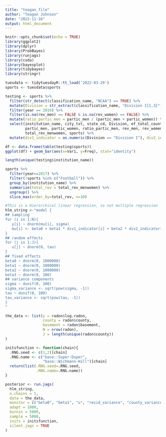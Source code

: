 ```yaml
---
title: "teagan_file"
author: "Teagan Johnson"
date: "2022-11-16"
output: html_document
---
```


```r
knitr::opts_chunk$set(echo = TRUE)
library(ggplot2)
library(dplyr)
library(ProbBayes)
library(runjags)
library(coda)
library(bayesplot)
library(tidybayes)
library(stringr)
```

```r
tuesdata <- tidytuesdayR::tt_load('2022-03-29')
sports <- tuesdata$sports
```

```r
testing <- sports %>%
  filter(str_detect(classification_name, "NCAA") == TRUE) %>%
  mutate(Division = str_extract(classification_name, "Division I{1,3}")) %>%
  filter(year == 2019) %>%
  filter(is.na(rev_men) == FALSE & is.na(rev_women) == FALSE) %>%
  mutate(ratio_partic_men = partic_men / (partic_men + partic_women)) %>%
  select(institution_name, city_txt, state_cd, Division, ef_total_count, 
         partic_men, partic_women, ratio_partic_men, rev_men, rev_women, 
         total_rev_menwomen, sports) %>%
  mutate(div1_indicator = as.numeric(Division == "Division I"), div2_indicator = as.numeric(Division == "Division II"))
```


```r
df <- data.frame(table(testing$sports))
ggplot(df) + geom_bar(aes(x=Var1, y=Freq), stat="identity")
```

```r
length(unique(testing$institution_name))
```
```r
sports %>%
  filter(year==2017) %>%
  filter(!sports %in% c("Football")) %>%
  group_by(institution_name) %>%
  summarize(total_rev = total_rev_menwomen) %>%
  ungroup() %>%
  slice_max(order_by=total_rev, n=10)
```

```r
#This is a Hierarchical linear regression, so not multiple regression
hlm_string <-"model {
## sampling
for (i in 1:N){
   y[i] ~ dnorm(mu[i], sigma)
   mu[i] <- beta0 + beta1 * div1_indicator[i] + beta2 * div2_indicator[i] + beta3 * ratio_partic_men + u[school[i]]
}
## random effects
for (j in 1:J){
   u[j] ~ dnorm(0, tau)
}
## fixed effects
beta0 ~ dnorm(0, 1000000)
beta1 ~ dnorm(0, 1000000)
beta2 ~ dnorm(0, 1000000)
beta3 ~ dnorm(0, 100)
## variance components
sigma ~ dunif(0, 100)
sigma_variance <- sqrt(pow(sigma, -1))
tau ~ dunif(0, 100)
tau_variance <- sqrt(pow(tau, -1))
}
"

the_data <- list(y = radon$log.radon, 
                 county = radon$county, 
                 basement = radon$basement,
                 N = nrow(radon), 
                 J = length(unique(radon$county))
)

initsfunction <- function(chain){
  .RNG.seed <- c(1,2)[chain]
  .RNG.name <- c("base::Super-Duper",
                 "base::Wichmann-Hill")[chain]
  return(list(.RNG.seed=.RNG.seed,
              .RNG.name=.RNG.name))
}

posterior <- run.jags(
  hlm_string,
  n.chains = 1,
  data = the_data,
  monitor = c("beta0", "beta1", "u", "resid_variance", "county_variance"),
  adapt = 1000,
  burnin = 5000,
  sample = 5000,
  inits = initsfunction,
  silent.jags = TRUE
)
```




